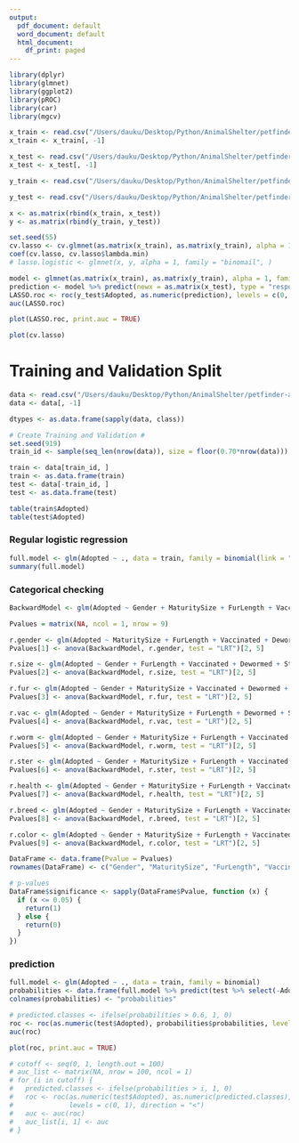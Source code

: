 ```yaml
---
output:
  pdf_document: default
  word_document: default
  html_document:
    df_print: paged
---
```


```r
library(dplyr)
library(glmnet)
library(ggplot2)
library(pROC)
library(car)
library(mgcv)
```

```r
x_train <- read.csv("/Users/dauku/Desktop/Python/AnimalShelter/petfinder-adoption-prediction/x_train.csv")
x_train <- x_train[, -1]

x_test <- read.csv("/Users/dauku/Desktop/Python/AnimalShelter/petfinder-adoption-prediction/x_test.csv")
x_test <- x_test[, -1]

y_train <- read.csv("/Users/dauku/Desktop/Python/AnimalShelter/petfinder-adoption-prediction/y_train.csv")

y_test <- read.csv("/Users/dauku/Desktop/Python/AnimalShelter/petfinder-adoption-prediction/y_test.csv")
```

```r
x <- as.matrix(rbind(x_train, x_test))
y <- as.matrix(rbind(y_train, y_test))
```

```r
set.seed(55)
cv.lasso <- cv.glmnet(as.matrix(x_train), as.matrix(y_train), alpha = 1, family = "binomial", type.measure = "auc")
coef(cv.lasso, cv.lasso$lambda.min)
# lasso.logistic <- glmnet(x, y, alpha = 1, family = "binomail", )

model <- glmnet(as.matrix(x_train), as.matrix(y_train), alpha = 1, family = "binomial", lambda = cv.lasso$lambda.min)
prediction <- model %>% predict(newx = as.matrix(x_test), type = "response")
LASSO.roc <- roc(y_test$Adopted, as.numeric(prediction), levels = c(0, 1), direction = "<")
auc(LASSO.roc)

plot(LASSO.roc, print.auc = TRUE)
```

```r
plot(cv.lasso)
```

# Training and Validation Split
```r
data <- read.csv("/Users/dauku/Desktop/Python/AnimalShelter/petfinder-adoption-prediction/logistic.csv")
data <- data[, -1]

dtypes <- as.data.frame(sapply(data, class))

# Create Training and Validation #
set.seed(919)
train_id <- sample(seq_len(nrow(data)), size = floor(0.70*nrow(data)))

train <- data[train_id, ]
train <- as.data.frame(train)
test <- data[-train_id, ]
test <- as.data.frame(test)

table(train$Adopted)
table(test$Adopted)

```

### Regular logistic regression
```r
full.model <- glm(Adopted ~ ., data = train, family = binomial(link = "logit"))
summary(full.model)
```

### Categorical checking
```r
BackwardModel <- glm(Adopted ~ Gender + MaturitySize + FurLength + Vaccinated + Dewormed + Sterilized + Health + cfa_breeds + ColorName_1, data = train, family = binomial(link = "logit"))

Pvalues = matrix(NA, ncol = 1, nrow = 9)

r.gender <- glm(Adopted ~ MaturitySize + FurLength + Vaccinated + Dewormed + Sterilized + Health + cfa_breeds + ColorName_1, data = train, family = binomial(link = "logit"))
Pvalues[1] <- anova(BackwardModel, r.gender, test = "LRT")[2, 5]

r.size <- glm(Adopted ~ Gender + FurLength + Vaccinated + Dewormed + Sterilized + Health + cfa_breeds + ColorName_1, data = train, family = binomial(link = "logit"))
Pvalues[2] <- anova(BackwardModel, r.size, test = "LRT")[2, 5]

r.fur <- glm(Adopted ~ Gender + MaturitySize + Vaccinated + Dewormed + Sterilized + Health + cfa_breeds + ColorName_1, data = train, family = binomial(link = "logit"))
Pvalues[3] <- anova(BackwardModel, r.fur, test = "LRT")[2, 5]

r.vac <- glm(Adopted ~ Gender + MaturitySize + FurLength + Dewormed + Sterilized + Health + cfa_breeds + ColorName_1, data = train, family = binomial(link = "logit"))
Pvalues[4] <- anova(BackwardModel, r.vac, test = "LRT")[2, 5]

r.worm <- glm(Adopted ~ Gender + MaturitySize + FurLength + Vaccinated + Sterilized + Health + cfa_breeds + ColorName_1, data = train, family = binomial(link = "logit"))
Pvalues[5] <- anova(BackwardModel, r.worm, test = "LRT")[2, 5]

r.ster <- glm(Adopted ~ Gender + MaturitySize + FurLength + Vaccinated + Dewormed + Health + cfa_breeds + ColorName_1, data = train, family = binomial(link = "logit"))
Pvalues[6] <- anova(BackwardModel, r.ster, test = "LRT")[2, 5]

r.health <- glm(Adopted ~ Gender + MaturitySize + FurLength + Vaccinated + Dewormed + Sterilized + cfa_breeds + ColorName_1, data = train, family = binomial(link = "logit"))
Pvalues[7] <- anova(BackwardModel, r.health, test = "LRT")[2, 5]

r.breed <- glm(Adopted ~ Gender + MaturitySize + FurLength + Vaccinated + Dewormed + Sterilized + Health + ColorName_1, data = train, family = binomial(link = "logit"))
Pvalues[8] <- anova(BackwardModel, r.breed, test = "LRT")[2, 5]

r.color <- glm(Adopted ~ Gender + MaturitySize + FurLength + Vaccinated + Dewormed + Sterilized + Health + cfa_breeds, data = train, family = binomial(link = "logit"))
Pvalues[9] <- anova(BackwardModel, r.color, test = "LRT")[2, 5]

DataFrame <- data.frame(Pvalue = Pvalues)
rownames(DataFrame) <- c("Gender", "MaturitySize", "FurLength", "Vaccinated", "Dewormed", "Sterilized", "Health", "cfa_breeds", "ColorName_1")

# p-values
DataFrame$significance <- sapply(DataFrame$Pvalue, function (x) {
  if (x <= 0.05) {
    return(1)
  } else {
    return(0)
  }
})
```

### prediction
```r
full.model <- glm(Adopted ~ ., data = train, family = binomial)
probabilities <- data.frame(full.model %>% predict(test %>% select(-Adopted), type = "response"))
colnames(probabilities) <- "probabilities"

# predicted.classes <- ifelse(probabilities > 0.6, 1, 0)
roc <- roc(as.numeric(test$Adopted), probabilities$probabilities, levels = c(0, 1), direction = "<")
auc(roc)

plot(roc, print.auc = TRUE)

# cutoff <- seq(0, 1, length.out = 100)
# auc_list <- matrix(NA, nrow = 100, ncol = 1)
# for (i in cutoff) {
#   predicted.classes <- ifelse(probabilities > i, 1, 0)
#   roc <- roc(as.numeric(test$Adopted), as.numeric(predicted.classes),
#              levels = c(0, 1), direction = "<")
#   auc <- auc(roc)
#   auc_list[i, 1] <- auc
# }
```

